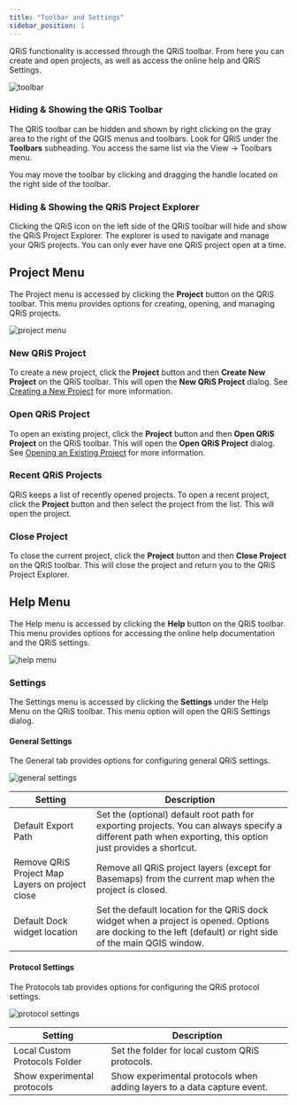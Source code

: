 ```yaml
---
title: "Toolbar and Settings"
sidebar_position: 1
---
```


QRiS functionality is accessed through the QRiS toolbar. From here you can create and open projects, as well as access the online help and QRiS Settings.

![toolbar](/images/software-help/toolbar.png)

### Hiding & Showing the QRiS Toolbar

The QRiS toolbar can be hidden and shown by right clicking on the gray area to the right of the QGIS menus and toolbars. Look for QRiS under the **Toolbars** subheading. You access the same list via the View -> Toolbars menu.

You may move the toolbar by clicking and dragging the handle located on the right side of the toolbar.

### Hiding & Showing the QRiS Project Explorer

Clicking the QRiS icon on the left side of the QRiS toolbar will hide and show the QRiS Project Explorer. The explorer is used to navigate and manage your QRiS projects. You can only ever have one QRiS project open at a time.

## Project Menu
The Project menu is accessed by clicking the **Project** button on the QRiS toolbar. This menu provides options for creating, opening, and managing QRiS projects.

![project menu](/images/software-help/project-menu.png)

### New QRiS Project

To create a new project, click the **Project** button and then **Create New Project** on the QRiS toolbar. This will open the **New QRiS Project** dialog. See [Creating a New Project](/software-help/projects/#creating-a-new-project) for more information.

### Open QRiS Project

To open an existing project, click the **Project** button and then **Open QRiS Project** on the QRiS toolbar. This will open the **Open QRiS Project** dialog. See [Opening an Existing Project](/software-help/opening-an-existing-project) for more information.

### Recent QRiS Projects

QRiS keeps a list of recently opened projects. To open a recent project, click the **Project** button and then select the project from the list. This will open the project.

### Close Project

To close the current project, click the **Project** button and then **Close Project** on the QRiS toolbar. This will close the project and return you to the QRiS Project Explorer.

## Help Menu
The Help menu is accessed by clicking the **Help** button on the QRiS toolbar. This menu provides options for accessing the online help documentation and the QRiS settings.

![help menu](/images/software-help/help-menu.png)

### Settings

The Settings menu is accessed by clicking the **Settings** under the Help Menu on the QRiS toolbar. This menu option will open the QRiS Settings dialog. 

#### General Settings
The General tab provides options for configuring general QRiS settings.

![general settings](/images/software-help/settings-general.png)

| Setting             | Description                                         |
|---------------------|-----------------------------------------------------|
| Default Export Path | Set the (optional) default root path for exporting projects. You can always specify a different path when exporting, this option just provides a shortcut. |
| Remove QRiS Project Map Layers on project close | Remove all QRiS project layers (except for Basemaps) from the current map when the project is closed.|
| Default Dock widget location | Set the default location for the QRiS dock widget when a project is opened. Options are docking to the left (default) or right side of the main QGIS window. |

#### Protocol Settings
The Protocols tab provides options for configuring the QRiS protocol settings.

![protocol settings](/images/software-help/settings-protocols.png)

| Setting | Description                                         |
|---------|-----------------------------------------------------|
| Local Custom Protocols Folder  | Set the folder for local custom QRiS protocols. |
| Show experimental protocols | Show experimental protocols when adding layers to a data capture event. |
